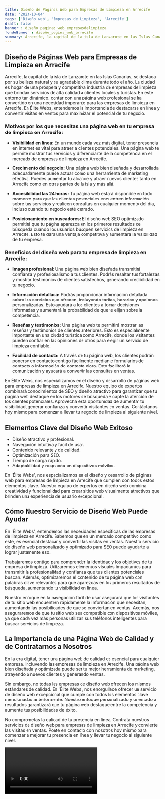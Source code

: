 ```yaml
---
title: Diseño de Páginas Web para Empresas de Limpieza en Arrecife
date: '2023-10-04'
tags: ['Diseño web', 'Empresas de Limpieza', 'Arrecife']
draft: false
banner : diseño_paginas_web_empresasdelimpieza
fondoBanner : diseño_pagina_web_arrecife
summary: Arrecife, la capital de la isla de Lanzarote en las Islas Canarias, se destaca por su belleza natural y su agradable clima durante todo el año. La ciudad es hogar de una próspera y competitiva industria de empresas de limpieza que brindan servicios de alta calidad a clientes locales y turistas. En este entorno tan dinámico, contar con una página web profesional se ha convertido en una necesidad imperante para las empresas de limpieza en Arrecife. En Élite Webs, entendemos la importancia de destacarse en línea y convertir visitas en ventas para maximizar el potencial de tu negocio.
---
```


## Diseño de Páginas Web para Empresas de Limpieza en Arrecife

Arrecife, la capital de la isla de Lanzarote en las Islas Canarias, se destaca por su belleza natural y su agradable clima durante todo el año. La ciudad es hogar de una próspera y competitiva industria de empresas de limpieza que brindan servicios de alta calidad a clientes locales y turistas. En este entorno tan dinámico, contar con una página web profesional se ha convertido en una necesidad imperante para las empresas de limpieza en Arrecife. En Élite Webs, entendemos la importancia de destacarse en línea y convertir visitas en ventas para maximizar el potencial de tu negocio.

### Motivos por los que necesitas una página web en tu empresa de limpieza en Arrecife:

- **Visibilidad en línea:** En un mundo cada vez más digital, tener presencia en internet es vital para atraer a clientes potenciales. Una página web te permite mostrar tus servicios y diferenciarte de la competencia en el mercado de empresas de limpieza en Arrecife.

- **Crecimiento del negocio:** Una página web bien diseñada y desarrollada adecuadamente puede actuar como una herramienta de marketing efectiva. Puedes aumentar tu alcance y atraer nuevos clientes tanto en Arrecife como en otras partes de la isla y más allá.

- **Accesibilidad las 24 horas:** Tu página web estará disponible en todo momento para que los clientes potenciales encuentren información sobre tus servicios y realicen consultas en cualquier momento del día, incluso cuando tu negocio esté cerrado.

- **Posicionamiento en buscadores:** El diseño web SEO optimizado permitirá que tu página aparezca en los primeros resultados de búsqueda cuando los usuarios busquen servicios de limpieza en Arrecife. Esto te dará una ventaja competitiva y aumentará la visibilidad de tu empresa.

### Beneficios del diseño web para tu empresa de limpieza en Arrecife:

- **Imagen profesional:** Una página web bien diseñada transmitirá confianza y profesionalismo a tus clientes. Podrás resaltar tus fortalezas y mostrar testimonios de clientes satisfechos, generando credibilidad en tu negocio.

- **Información detallada:** Podrás proporcionar información detallada sobre los servicios que ofrecen, incluyendo tarifas, horarios y opciones personalizadas. Esto ayudará a los clientes a tomar decisiones informadas y aumentará la probabilidad de que te elijan sobre la competencia.

- **Reseñas y testimonios:** Una página web te permitirá mostrar las reseñas y testimonios de clientes anteriores. Esto es especialmente importante en una ciudad turística como Arrecife, donde los visitantes pueden confiar en las opiniones de otros para elegir un servicio de limpieza confiable.

- **Facilidad de contacto:** A través de tu página web, los clientes podrán ponerse en contacto contigo fácilmente mediante formularios de contacto o información de contacto clara. Esto facilitará la comunicación y ayudará a convertir las consultas en ventas.

En Élite Webs, nos especializamos en el diseño y desarrollo de páginas web para empresas de limpieza en Arrecife. Nuestro equipo de expertos combinará conocimientos de SEO y diseño atractivo para garantizar que tu página web destaque en los motores de búsqueda y capte la atención de los clientes potenciales. Aprovecha esta oportunidad de aumentar tu visibilidad, generar confianza y convertir visitantes en ventas. Contáctanos hoy mismo para comenzar a llevar tu negocio de limpieza al siguiente nivel.

<GifSeo />

<Cta />

## Elementos Clave del Diseño Web Exitoso

- Diseño atractivo y profesional.
- Navegación intuitiva y fácil de usar.
- Contenido relevante y de calidad.
- Optimización para SEO.
- Tiempo de carga rápido.
- Adaptabilidad y respuesta en dispositivos móviles.

En 'Élite Webs', nos especializamos en el diseño y desarrollo de páginas web para empresas de limpieza en Arrecife que cumplen con todos estos elementos clave. Nuestro equipo de expertos en diseño web combina creatividad y funcionalidad para crear sitios web visualmente atractivos que brinden una experiencia de usuario excepcional.

## Cómo Nuestro Servicio de Diseño Web Puede Ayudar

En 'Élite Webs', entendemos las necesidades específicas de las empresas de limpieza en Arrecife. Sabemos que en un mercado competitivo como este, es esencial destacar y convertir las visitas en ventas. Nuestro servicio de diseño web personalizado y optimizado para SEO puede ayudarte a lograr justamente eso.

Trabajaremos contigo para comprender la identidad y los objetivos de tu empresa de limpieza. Utilizaremos elementos visuales impactantes para transmitir la profesionalidad y confianza que tus clientes potenciales buscan. Además, optimizaremos el contenido de tu página web con palabras clave relevantes para que aparezcas en los primeros resultados de búsqueda, aumentando tu visibilidad en línea.

Nuestro enfoque en la navegación fácil de usar asegurará que los visitantes de tu sitio web encuentren rápidamente la información que necesitan, aumentando las posibilidades de que se conviertan en ventas. Además, nos aseguraremos de que tu sitio web sea compatible con dispositivos móviles, ya que cada vez más personas utilizan sus teléfonos inteligentes para buscar servicios de limpieza.

## La Importancia de una Página Web de Calidad y de Contratarnos a Nosotros

En la era digital, tener una página web de calidad es esencial para cualquier empresa, incluyendo las empresas de limpieza en Arrecife. Una página web bien diseñada y optimizada puede ser tu mejor herramienta de marketing, atrayendo a nuevos clientes y generando ventas.

Sin embargo, no todas las empresas de diseño web ofrecen los mismos estándares de calidad. En 'Élite Webs', nos enorgullece ofrecer un servicio de diseño web excepcional que cumple con todos los elementos clave mencionados anteriormente. Nuestro enfoque personalizado y orientado a resultados garantizará que tu página web destaque entre la competencia y aumente tus posibilidades de éxito.

No comprometas la calidad de tu presencia en línea. Contrata nuestros servicios de diseño web para empresas de limpieza en Arrecife y convierte las visitas en ventas. Ponte en contacto con nosotros hoy mismo para comenzar a mejorar tu presencia en línea y llevar tu negocio al siguiente nivel.

<Video />

<CtaBot job='Empresas de Limpieza' city='Arrecife'/>

<Gmaps query='Arrecife+españa+maps' />